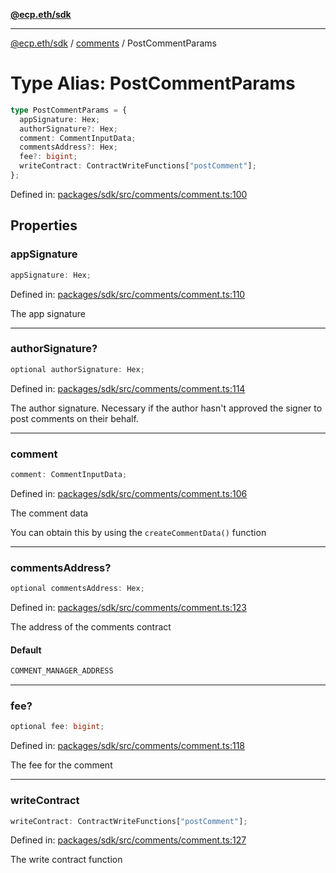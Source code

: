 [**@ecp.eth/sdk**](../../index.mdx)

***

[@ecp.eth/sdk](/sdk-reference/index.mdx) / [comments](/sdk-reference/comments/index.mdx) / PostCommentParams

# Type Alias: PostCommentParams

```ts
type PostCommentParams = {
  appSignature: Hex;
  authorSignature?: Hex;
  comment: CommentInputData;
  commentsAddress?: Hex;
  fee?: bigint;
  writeContract: ContractWriteFunctions["postComment"];
};
```

Defined in: [packages/sdk/src/comments/comment.ts:100](https://github.com/ecp-eth/comments-monorepo/blob/main/packages/sdk/src/comments/comment.ts#L100)

## Properties

### appSignature

```ts
appSignature: Hex;
```

Defined in: [packages/sdk/src/comments/comment.ts:110](https://github.com/ecp-eth/comments-monorepo/blob/main/packages/sdk/src/comments/comment.ts#L110)

The app signature

***

### authorSignature?

```ts
optional authorSignature: Hex;
```

Defined in: [packages/sdk/src/comments/comment.ts:114](https://github.com/ecp-eth/comments-monorepo/blob/main/packages/sdk/src/comments/comment.ts#L114)

The author signature. Necessary if the author hasn't approved the signer to post comments on their behalf.

***

### comment

```ts
comment: CommentInputData;
```

Defined in: [packages/sdk/src/comments/comment.ts:106](https://github.com/ecp-eth/comments-monorepo/blob/main/packages/sdk/src/comments/comment.ts#L106)

The comment data

You can obtain this by using the `createCommentData()` function

***

### commentsAddress?

```ts
optional commentsAddress: Hex;
```

Defined in: [packages/sdk/src/comments/comment.ts:123](https://github.com/ecp-eth/comments-monorepo/blob/main/packages/sdk/src/comments/comment.ts#L123)

The address of the comments contract

#### Default

```ts
COMMENT_MANAGER_ADDRESS
```

***

### fee?

```ts
optional fee: bigint;
```

Defined in: [packages/sdk/src/comments/comment.ts:118](https://github.com/ecp-eth/comments-monorepo/blob/main/packages/sdk/src/comments/comment.ts#L118)

The fee for the comment

***

### writeContract

```ts
writeContract: ContractWriteFunctions["postComment"];
```

Defined in: [packages/sdk/src/comments/comment.ts:127](https://github.com/ecp-eth/comments-monorepo/blob/main/packages/sdk/src/comments/comment.ts#L127)

The write contract function
